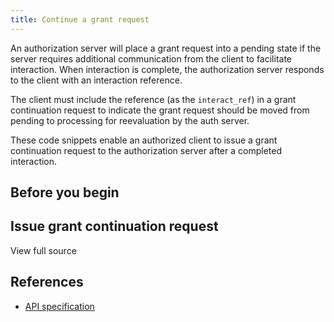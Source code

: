 ```yaml
---
title: Continue a grant request
---
```



An authorization server will place a grant request into a pending state if the server requires additional communication from the client to facilitate interaction. When interaction is complete, the authorization server responds to the client with an interaction reference.

The client must include the reference (as the `interact_ref`) in a grant continuation request to indicate the grant request should be moved from pending to processing for reevaluation by the auth server.

These code snippets enable an authorized client to issue a grant continuation request to the authorization server after a completed interaction.

## Before you begin

<Global />

## Issue grant continuation request

<Tabs>
<TabItem label='TypeScript'>
<Ts />

<ChunkedSnippet
  source='https://raw.githubusercontent.com/interledger/open-payments-snippets/main/grant/grant-continuation.ts'
  chunk='1'
/>

<ChunkedSnippet
  source='https://raw.githubusercontent.com/interledger/open-payments-snippets/main/grant/grant-continuation.ts'
  chunk='2'
/>

<ChunkedSnippet
  source='https://raw.githubusercontent.com/interledger/open-payments-snippets/main/grant/grant-continuation.ts'
  chunk='3'
/>

</TabItem>
</Tabs>

<p>
  <LinkOut href='https://github.com/interledger/open-payments-snippets/blob/main/grant/grant-continuation.ts'>
    View full source
  </LinkOut>
</p>

## References

- [API specification](/apis/auth-server/operations/post-continue)
